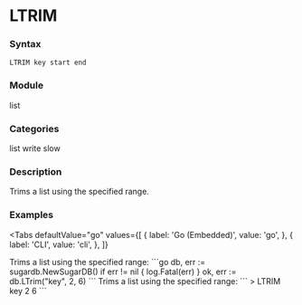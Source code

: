 
# LTRIM

### Syntax
```
LTRIM key start end
```

### Module
<span className="acl-category">list</span>

### Categories 
<span className="acl-category">list</span>
<span className="acl-category">write</span>
<span className="acl-category">slow</span>

### Description 
Trims a list using the specified range.

### Examples

<Tabs
  defaultValue="go"
  values={[
    { label: 'Go (Embedded)', value: 'go', },
    { label: 'CLI', value: 'cli', },
  ]}
>
  <TabItem value="go">
    Trims a list using the specified range:
    ```go
    db, err := sugardb.NewSugarDB()
    if err != nil {
      log.Fatal(err)
    }
    ok, err := db.LTrim("key", 2, 6)
    ```
  </TabItem>
  <TabItem value="cli">
    Trims a list using the specified range:
    ```
    > LTRIM key 2 6
    ```
  </TabItem>
</Tabs>
